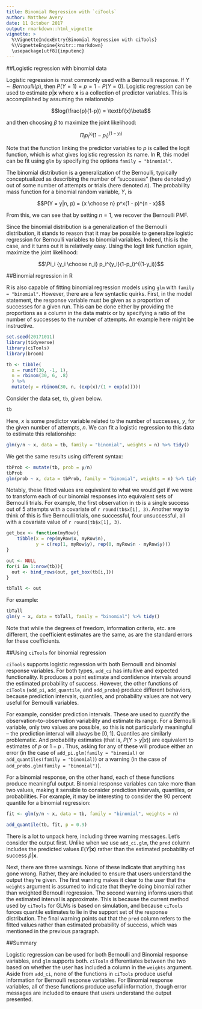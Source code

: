 ```yaml
---
title: Binomial Regression with `ciTools`
author: Matthew Avery
date: 11 October 2017
output: rmarkdown::html_vignette
vignette: >
  %\VignetteIndexEntry{Binomial Regression with ciTools}
  %\VignetteEngine{knitr::rmarkdown}
  \usepackage[utf8]{inputenc}
---
```


##Logistic regression with binomial data

Logistic regression is most commonly used with a Bernoulli
response. If $Y \sim Bernoulli(p)$, then $P(Y = 1) = p = 1 - P(Y =
0)$. Logistic regression can be used to estimate $p|\textbf{x}$
where $\textbf{x}$ is a collection of predictor variables. This is
accomplished by assuming the relationship

$$log(\frac{p}{1-p}) = \textbf{x}\beta$$

and then choosing $\beta$ to maximize the joint likelihood:

$$\Pi_i p_i^{y_i}(1-p_i)^{(1-y_i)}$$

Note that the function linking the predictor variables to $p$ is
called the logit function, which is what gives logistic regression
its name. In $\textbf{R}$, this model can be fit using `glm` by
specifying the options `family = "binomial"`.

The binomial distribution is a generalization of the Bernoulli,
typically conceptualized as describing the number of "successes"
(here denoted $y$) out of some number of attempts or trials (here
denoted $n$). The probability mass function for a binomial random
variable, $Y$, is

 $$P(Y = y|n, p) = {x \choose n} p^x(1 - p)^{n - x}$$

From this, we can see that by setting $n = 1$, we recover the Bernoulli PMF.

Since the binomial distribution is a generalization of the
Bernoulli distribution, it stands to reason that it may be possible
to generalize logistic regression for Bernoulli variables to
binomial variables. Indeed, this is the case, and it turns out it
is relatively easy. Using the logit link function again, maximize
the joint likelihood:

 $$\Pi_i {y_i \choose n_i} p_i^{y_i}(1-p_i)^{(1-y_i)}$$

##Binomial regression in R

R is also capable of fitting binomial regression models using `glm`
with `family = "binomial"`. However, there are a few syntactic
quirks. First, in the model statement, the response variable must
be given as a proportion of successes for a given run. This can be
done either by providing the proportions as a column in the data
matrix or by specifying a ratio of the number of successes to the
number of attempts. An example here might be instructive.

```r
set.seed(20171011)
library(tidyverse)
library(ciTools)
library(broom)
```

```r
tb <- tibble(
  x = runif(30, -1, 1),
  n = rbinom(30, 6, .8)
  ) %>%
  mutate(y = rbinom(30, n, (exp(x)/(1 + exp(x)))))
```

Consider the data set, `tb`, given below.

```r
tb
```

Here, $x$ is some predictor variable related to the number of
successes, $y$, for the given number of attempts, $n$. We can fit a
logistic regression to this data to estimate this relationship:

```r
glm(y/n ~ x, data = tb, family = "binomial", weights = n) %>% tidy()
```

We get the same results using different syntax:

```r
tbProb <- mutate(tb, prob = y/n)
tbProb
glm(prob ~ x, data = tbProb, family = "binomial", weights = n) %>% tidy()
```

Notably, these fitted values are equivalent to what we would get if
we were to transform each of our binomial responses into equivalent
sets of Bernoulli trials. For example, the first observation in
`tb` is a single success out of 5 attempts with a covariate of
`r round(tb$x[1], 3)`.  Another way to think of this is five Bernoulli
trials, one successful, four unsuccessful, all with a covariate
value of `r round(tb$x[1], 3)`.

```r
get_box <- function(myRow){
    tibble(x = rep(myRow$x, myRow$n),
           y = c(rep(1, myRow$y), rep(0, myRow$n - myRow$y)))
}

out <- NULL
for(i in 1:nrow(tb)){
  out <- bind_rows(out, get_box(tb[i,]))
}

tbTall <- out
```

For example:

```r
tbTall
glm(y ~ x, data = tbTall, family = "binomial") %>% tidy()
```

Note that while the degrees of freedom, information criteria,
etc. are different, the coefficient estimates are the same, as are
the standard errors for these coefficients.

##Using `ciTools` for binomial regression

`ciTools` supports logistic regression with both Bernoulli and
binomial response variables. For both types, `add_ci` has intuitive
and expected functionality. It produces a point estimate and
confidence intervals around the estimated probability of
success. However, the other functions of `ciTools` (`add_pi`,
`add_quantile`, and `add_probs`) produce different behaviors,
because prediction intervals, quantiles, and probability
values are not very useful for Bernoulli variables.

For example, consider prediction intervals. These are used to
quantify the observation-to-observation variability and estimate its
range. For a Bernoulli variable, only two values are possible, so
this is not particularly meaningful -- the prediction interval will
always be $[0,1]$. Quantiles are similarly problematic. And
probability estimates (that is, $P(Y>y|x)$) are
equivalent to estimates of $p$ or $1-p$ . Thus, asking for any of
these will produce either an error (in the case of
`add_pi.glm(family =
"binomial)` or `add_quantiles(family = "binomial)`) or a warning
(in the case of `add_probs.glm(family = "binomial")`).

For a binomial response, on the other hand, each of these functions
produce meaningful output. Binomial response variables can take
more than two values, making it sensible to consider prediction
intervals, quantiles, or probabilities. For example, it may be interesting
to consider the 90 percent quantile for a binomial regression:

```r
fit <- glm(y/n ~ x, data = tb, family = "binomial", weights = n)
```



```r
add_quantile(tb, fit, p = 0.9)
```

There is a lot to unpack here, including three warning
messages. Let's consider the output first. Unlike when we use
`add_ci.glm`, the `pred` column includes the predicted values
$E(Y|\boldsymbol{x})$ rather than the estimated probability of success
$\hat{p}|\boldsymbol{x}$.

Next, there are three warnings. None of these indicate that
anything has gone wrong. Rather, they are included to ensure that
users understand the output they're given. The first warning makes
it clear to the user that the `weights` argument is assumed to
indicate that they're doing binomial rather than weighted Bernoulli
regression. The second warning informs users that the estimated
interval is approximate. This is because the current method used by
`ciTools` for GLMs is based on simulation, and because `ciTools`
forces quantile estimates to lie in the support set of the response
distribution. The final warning points out that the `pred` column
refers to the fitted values rather than estimated probability of
success, which was mentioned in the previous paragraph.

##Summary

Logistic regression can be used for both Bernoulli and Binomial
response variables, and `glm` supports both. `ciTools`
differentiates between the two based on whether the user has
included a column in the `weights` argument. Aside from `add_ci`,
none of the functions in `ciTools` produce useful information for
Bernoulli response variables. For Binomial response variables, all
of these functions produce useful information, though error
messages are included to ensure that users understand the output
presented.
